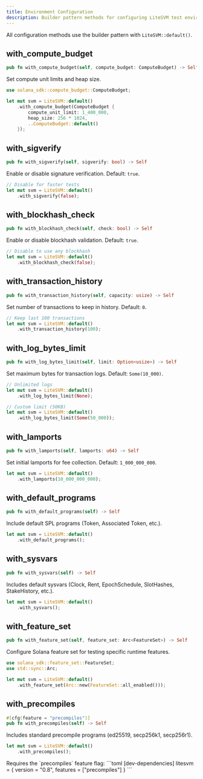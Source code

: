 ```yaml
---
title: Environment Configuration
description: Builder pattern methods for configuring LiteSVM test environments
---
```



All configuration methods use the builder pattern with `LiteSVM::default()`.

## with_compute_budget

```rust
pub fn with_compute_budget(self, compute_budget: ComputeBudget) -> Self
```

Set compute unit limits and heap size.

```rust
use solana_sdk::compute_budget::ComputeBudget;

let mut svm = LiteSVM::default()
    .with_compute_budget(ComputeBudget {
        compute_unit_limit: 1_400_000,
        heap_size: 256 * 1024,
        ..ComputeBudget::default()
    });
```

## with_sigverify

```rust
pub fn with_sigverify(self, sigverify: bool) -> Self
```

Enable or disable signature verification. Default: `true`.

```rust
// Disable for faster tests
let mut svm = LiteSVM::default()
    .with_sigverify(false);
```

## with_blockhash_check

```rust
pub fn with_blockhash_check(self, check: bool) -> Self
```

Enable or disable blockhash validation. Default: `true`.

```rust
// Disable to use any blockhash
let mut svm = LiteSVM::default()
    .with_blockhash_check(false);
```

## with_transaction_history

```rust
pub fn with_transaction_history(self, capacity: usize) -> Self
```

Set number of transactions to keep in history. Default: `0`.

```rust
// Keep last 100 transactions
let mut svm = LiteSVM::default()
    .with_transaction_history(100);
```

## with_log_bytes_limit

```rust
pub fn with_log_bytes_limit(self, limit: Option<usize>) -> Self
```

Set maximum bytes for transaction logs. Default: `Some(10_000)`.

```rust
// Unlimited logs
let mut svm = LiteSVM::default()
    .with_log_bytes_limit(None);

// Custom limit (50KB)
let mut svm = LiteSVM::default()
    .with_log_bytes_limit(Some(50_000));
```

## with_lamports

```rust
pub fn with_lamports(self, lamports: u64) -> Self
```

Set initial lamports for fee collection. Default: `1_000_000_000`.

```rust
let mut svm = LiteSVM::default()
    .with_lamports(10_000_000_000);
```

## with_default_programs

```rust
pub fn with_default_programs(self) -> Self
```

Include default SPL programs (Token, Associated Token, etc.).

```rust
let mut svm = LiteSVM::default()
    .with_default_programs();
```

## with_sysvars

```rust
pub fn with_sysvars(self) -> Self
```

Includes default sysvars (Clock, Rent, EpochSchedule, SlotHashes, StakeHistory, etc.).

```rust
let mut svm = LiteSVM::default()
    .with_sysvars();
```

## with_feature_set

```rust
pub fn with_feature_set(self, feature_set: Arc<FeatureSet>) -> Self
```

Configure Solana feature set for testing specific runtime features.

```rust
use solana_sdk::feature_set::FeatureSet;
use std::sync::Arc;

let mut svm = LiteSVM::default()
    .with_feature_set(Arc::new(FeatureSet::all_enabled()));
```

## with_precompiles

```rust
#[cfg(feature = "precompiles")]
pub fn with_precompiles(self) -> Self
```

Includes standard precompile programs (ed25519, secp256k1, secp256r1).

```rust
let mut svm = LiteSVM::default()
    .with_precompiles();
```

<Callout type="info">
  Requires the `precompiles` feature flag:
  ```toml
  [dev-dependencies]
  litesvm = { version = "0.8", features = ["precompiles"] }
  ```
</Callout>
